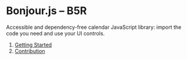 
<Meta title="Welcome" />

# Bonjour.js – B5R

Accessible and dependency-free calendar JavaScript library: import the code you need and use your UI controls.

1. [Getting Started](?path=/story/getting-started--page)
2. [Contribution](?path=/story/contribution--page)
